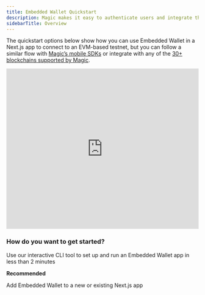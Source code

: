 ```yaml
---
title: Embedded Wallet Quickstart
description: Magic makes it easy to authenticate users and integrate them into your Web3 dApps quickly.
sidebarTitle: Overview
---
```


The quickstart options below show how you can use Embedded Wallet in a Next.js app to connect to an EVM-based testnet, but you can follow a similar flow with [Magic’s mobile SDKs](/embedded-wallet/api/overview) or integrate with any of the [30+ blockchains supported by Magic](/embedded-wallet/blockchains/overview).

<iframe
  width="100%"
  height="420"
  src="https://www.youtube.com/embed/RCXz1vErlo8?si=JMiyBXnLi6wW7MDj"
  title="YouTube video player"
  frameborder="0"
  allow="accelerometer; autoplay; clipboard-write; encrypted-media; gyroscope; picture-in-picture; web-share"
  referrerpolicy="strict-origin-when-cross-origin"
  allowfullscreen
></iframe>

### How do you want to get started?

<CardGroup cols={2}>
  <Card title="Build with CLI" icon="bolt" href="/embedded-wallet/quickstart/cli">
  Use our interactive CLI tool to set up and run an Embedded Wallet app in less than 2 minutes

**Recommended**

  </Card>
  <Card title="Integrate into a Next.js app" icon="terminal" href="/embedded-wallet/quickstart/integration">
    Add Embedded Wallet to a new or existing Next.js app
  </Card>
</CardGroup>
